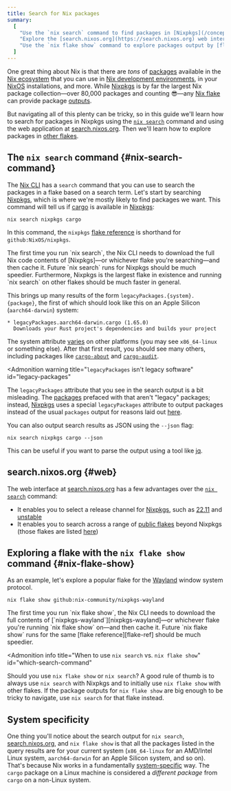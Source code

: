 ```yaml
---
title: Search for Nix packages
summary:
  [
    "Use the `nix search` command to find packages in [Nixpkgs](/concepts/nixpkgs)",
    "Explore the [search.nixos.org](https://search.nixos.org) web interface",
    "Use the `nix flake show` command to explore packages output by [flakes](/concepts/flakes)",
  ]
---
```


One great thing about Nix is that there are _tons_ of [packages] available in the [Nix ecosystem][ecosystem] that you can use in [Nix development environments][env], in your [NixOS][nixos] installations, and more.
While [Nixpkgs] is by far the largest Nix package collection&mdash;over 80,000 packages and counting :sunglasses:&mdash;any [Nix flake][flakes] can provide package [outputs].

But navigating all of this plenty can be tricky, so in this guide we'll learn how to search for packages in Nixpkgs using the [`nix search`][nix-search] command and using the web application at [search.nixos.org][search].
Then we'll learn how to explore packages in [other flakes](#nix-flake-show).

## The `nix search` command \{#nix-search-command}

The [Nix CLI][nix] has a `search` command that you can use to search the packages in a flake based on a search term.
Let's start by searching [Nixpkgs], which is where we're mostly likely to find packages we want.
This command will tell us if [cargo] is available in [Nixpkgs]:

```shell
nix search nixpkgs cargo
```

In this command, the `nixpkgs` [flake reference][flake-ref] is shorthand for `github:NixOS/nixpkgs`.

<Admonition warning title="This could take a while" id="nix-search">
  The first time you run `nix search`, the Nix CLI needs to download the full
  Nix code contents of [Nixpkgs]&mdash;or whichever flake you're
  searching&mdash;and then cache it. Future `nix search` runs for Nixpkgs should
  be much speedier. Furthermore, Nixpkgs is the largest flake in existence and
  running `nix search` on other flakes should be much faster in general.
</Admonition>

This brings up many results of the form `legacyPackages.{system}.{package}`, the first of which should look like this on an Apple Silicon (`aarch64-darwin`) system:

```shell
* legacyPackages.aarch64-darwin.cargo (1.65.0)
  Downloads your Rust project's dependencies and builds your project
```

The system attribute [varies](#system-specificity) on other platforms (you may see `x86_64-linux` or something else).
After that first result, you should see many others, including packages like [`cargo-about`][cargo-about] and [`cargo-audit`][cargo-audit].

<Admonition
  warning
  title="`legacyPackages` isn't legacy software"
  id="legacy-packages"
>
  The `legacyPackages` attribute that you see in the search output is a bit
  misleading. The [packages] prefaced with that aren't "legacy" packages;
  instead, [Nixpkgs] uses a special `legacyPackages` attribute to output
  packages instead of the usual `packages` output for reasons laid out
  [here][legacy-comment].
</Admonition>

You can also output search results as JSON using the `--json` flag:

```shell
nix search nixpkgs cargo --json
```

This can be useful if you want to parse the output using a tool like [jq].

## search.nixos.org \{#web}

The web interface at [search.nixos.org][search] has a few advantages over the [`nix search`](#nix-search-command) command:

- It enables you to select a release channel for [Nixpkgs], such as [22.11] and [unstable]
- It enables you to search across a range of [public flakes][public-flakes] beyond Nixpkgs (those flakes are listed [here][flakes-list])

## Exploring a flake with the `nix flake show` command \{#nix-flake-show}

As an example, let's explore a popular flake for the [Wayland] window system protocol.

```shell
nix flake show github:nix-community/nixpkgs-wayland
```

<Admonition warning title="This could take a while" id="nix-search">
  The first time you run `nix flake show`, the Nix CLI needs to download the
  full contents of [`nixpkgs-wayland`][nixpkgs-wayland]&mdash;or whichever flake
  you're running `nix flake show` on&mdash;and then cache it. Future `nix flake
  show` runs for the same [flake reference][flake-ref] should be much speedier.
</Admonition>

<Admonition
  info
  title="When to use `nix search` vs. `nix flake show`"
  id="which-search-command"
>
  Should you use `nix flake show` or `nix search`? A good rule of thumb is to
  always use `nix search` with Nixpkgs and to initially use `nix flake show`
  with other flakes. If the package outputs for `nix flake show` are big enough
  to be tricky to navigate, use `nix search` for that flake instead.
</Admonition>

## System specificity

One thing you'll notice about the search output for `nix search`, [search.nixos.org][search], and `nix flake show` is that all the packages listed in the query results are for your current system (`x86_64-linux` for an AMD/Intel Linux system, `aarch64-darwin` for an Apple Silicon system, and so on).
That's because Nix works in a fundamentally [system-specific] way.
The `cargo` package on a Linux machine is considered a _different package_ from `cargo` on a non-Linux system.

[22.11]: https://github.com/nixOS/nixpkgs/tree/22.11
[cargo]: https://github.com/rust-lang/cargo
[cargo-about]: https://github.com/EmbarkStudios/cargo-about
[cargo-audit]: https://github.com/RustSec/rustsec/tree/main/cargo-audit
[cargo-edit]: https://github.com/killercup/cargo-edit
[ecosystem]: /concepts/ecosystem
[env]: /concepts/dev-env
[flake-ref]: /concepts/flakes#references
[flakes]: /concepts/flakes
[flakes-list]: https://github.com/NixOS/nixos-search/blob/main/flakes/manual.toml
[jq]: https://stedolan.github.io/jq
[legacy-comment]: https://github.com/NixOS/nixpkgs/blob/fcc8ff7cc271c9652623dae2a9fcd1ba49232b57/flake.nix#L47-L55
[nix]: /concepts/nix
[nix-search]: https://nixos.org/manual/nix/stable/command-ref/new-cli/nix3-search
[nixos]: /concepts/nixos
[nixpkgs]: /concepts/nixpkgs
[nixpkgs-wayland]: https://github.com/nix-community/nixpkgs-wayland
[outputs]: /concepts/flakes#outputs
[packages]: /concepts/packages
[pkg]: /concepts/package-management
[public-flakes]: https://search.nixos.org/flakes
[search]: https://search.nixos.org
[system-specific]: /concepts/system-specificity
[unstable]: https://github.com/nixOS/nixpkgs/tree/nixpkgs-unstable
[wayland]: https://wayland.freedesktop.org

